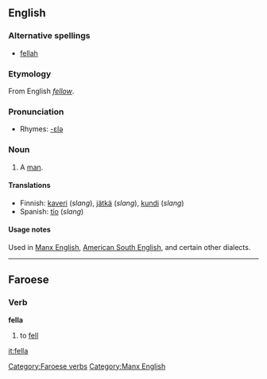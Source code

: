 ==English==

===Alternative spellings===
*[[fellah#Etymology 2|fellah]]

===Etymology===
From English ''[[fellow]]''.

===Pronunciation===
*Rhymes: [[Rhymes:English:-ɛlə|-ɛlə]]

===Noun===
{{en-noun}}

# {{slang}} A [[man]].

====Translations====
*Finnish: [[kaveri]] (''slang''), [[jätkä]] (''slang''), [[kundi]] (''slang'')
*Spanish: [[tío]] (''slang'')

====Usage notes====
Used in [[w:Manx English|Manx English]], [[w:Southern American English|American South English]], and certain other dialects.

----

==Faroese==
{{fo-conj-8|fe|l}}

===Verb===
'''fella'''

# to [[fell]]

[[Category:Faroese verbs]]
[[Category:Manx English]]

[[it:fella]]